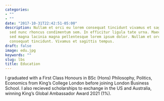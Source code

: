```yaml
---
categories:
- ""
- ""
date: "2017-10-31T22:42:51-05:00"
description: Nullam et orci eu lorem consequat tincidunt vivamus et sagittis magna
  sed nunc rhoncus condimentum sem. In efficitur ligula tate urna. Maecenas massa
  sed magna lacinia magna pellentesque lorem ipsum dolor. Nullam et orci eu lorem
  consequat tincidunt. Vivamus et sagittis tempus.
draft: false
image: edu.jpg
keywords: ""
slug: lbs
title: Education
---
```

I graduated with a First Class Honours in BSc (Hons) Philosophy, Politics, Economics from King's College London before joining London Business School. I also recieved scholarships to exchange in the US and Australia, winning King’s Global Ambassador Award 2021 (1%).